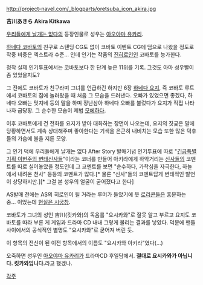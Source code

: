 http://project-navel.com/_blogparts/oretsuba_icon_akira.jpg

'''吉川あきら'''
'''Akira Kitkawa'''

[[우리들에게 날개는 없다]]의 등장인물로 성우는 [[아오야마 유카리]].

[[하네다 코바토]]의 친구로 스탠딩 CG도 없이 코바토 이벤트 CG에 덤으로 나왔을 정도로 작중 비중은 엑스트라 수준... 인데 인기는 작품의 [[진히로인]]인 코바토를 능가한다.

정작 실제 인기투표에서는 코바토보다 한 단계 높은 11위를 기록. 그것도 아마 성우빨이 좀 있었을지도?

그 전에도 코바토가 친구라며 그녀를 언급하긴 하지만 6장 [[하네다 요지]], 즉 코바토 루트에서 코바토의 집에 놀러왔을 때 처음 그 모습을 드러낸다. 오빠가 있었으면 좋겠다, 하네다 오빠는 멋지네 등의 말을 하며 장난삼아 하네다 오빠를 불렀다가 요지가 직접 나타나자 급당황. 그 순수한 모습이 제법 [[모에]]하다.

이후 코바토에게 건 전화를 요지가 받아 대화하는 장면이 나오는데, 요지의 짓궂은 말에 당황하면서도 계속 상대해주며 좋아한다는 기색을 은근히 내비치는 모습 또한 많은 덕후들의 가슴에 불을 지른 모양.

그 인기 덕에 우리들에게 날개는 없다 After Story 발매기념 인기투표에 따로 "[http://project-navel.com/oretsuba_afterstory/vote_repo2_ex.html 긴급특별기획 이번주의 변태신사들]"이라는 코너를 만들어 아키라에게 하악거리는 [[신사]]들의 코멘트를 따로 실어놓았을 정도인데 그 코멘트를 보면 "순수하다, 가학심을 자극한다, 하늘에서 내려온 천사" 등등의 코멘트가 많다.[* 물론 "신사"들의 코멘트답게 변태적인 발언이 상당하지만.][* 그걸 본 성우의 얼굴이 굳어졌다고 한다]

AS발매 전에는 AS의 히로인이 될 거라는 루머가 돌았기에 뭇 [[로리콘]]들은 흥분하는 중... 이었는데 [[현실은 시궁창]].

코바토가 그녀의 성인 吉川(킷카와)의 독음를 "요시카와"로 잘못 알고 부르고 요지도 코바토를 따라 부른 게 게임과 드라마 CD 내내 그렇게 불리는 결과를 낳았다.
덕분에 팬들 사이에서의 공식적인 별명도 "요시카와"로 굳어져 버린 듯.

이 항목의 전신이 된 이전 항목에서의 이름도 "요시카와 아키라"였다(...)

오죽하면 성우인 [[아오야마 유카리]]가 드라마CD 후일담에서. '''절대로 요시카와가 아닙니다. 킷카와입니다.'''라고 했겠나.

[[각주]]
